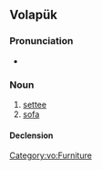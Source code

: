 {{also|sof|soef}}
==Volapük==

===Pronunciation===
* {{IPA|vo|/søf/}}

===Noun===
{{vo-noun}}

# [[settee]]
# [[sofa]]

====Declension====
{{vo-decl-noun}}

[[Category:vo:Furniture]]
